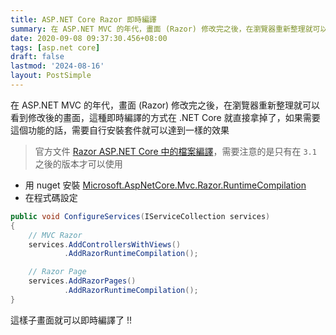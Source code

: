```yaml
---
title: ASP.NET Core Razor 即時編譯
summary: 在 ASP.NET MVC 的年代，畫面 (Razor) 修改完之後，在瀏覽器重新整理就可以看到修改後的畫面，這種即時編譯的方式在 .NET Core 就直接拿掉了，如果需要這個功能的話，需要自行安裝套件就可以達到一樣的效果
date: 2020-09-08 09:37:30.456+08:00
tags: [asp.net core]
draft: false
lastmod: '2024-08-16'
layout: PostSimple
---
```


在 ASP.NET MVC 的年代，畫面 (Razor) 修改完之後，在瀏覽器重新整理就可以看到修改後的畫面，這種即時編譯的方式在 .NET Core 就直接拿掉了，如果需要這個功能的話，需要自行安裝套件就可以達到一樣的效果

> 官方文件 [Razor ASP.NET Core 中的檔案編譯](https://docs.microsoft.com/zh-tw/aspnet/core/mvc/views/view-compilation?view=aspnetcore-3.1)，需要注意的是只有在 `3.1` 之後的版本才可以使用

- 用 nuget 安裝 [Microsoft.AspNetCore.Mvc.Razor.RuntimeCompilation](https://www.nuget.org/packages/Microsoft.AspNetCore.Mvc.Razor.RuntimeCompilation)
- 在程式碼設定

```csharp
public void ConfigureServices(IServiceCollection services)
{
	// MVC Razor
    services.AddControllersWithViews()
            .AddRazorRuntimeCompilation();

	// Razor Page
    services.AddRazorPages()
            .AddRazorRuntimeCompilation();
}
```

這樣子畫面就可以即時編譯了 !!
